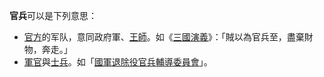 '''官兵'''可以是下列意思： 
*[[官方|官方]]的军队，意同政府軍、[[王師|王師]]。如《[[三國演義|三國演義]]》：「賊以為官兵至，盡棄財物，奔走。」
*[[軍官|軍官]]與[[士兵|士兵]]。如「[[國軍退除役官兵輔導委員會|國軍退除役官兵輔導委員會]]」。

{{disambig|Cat=二字中國相關消歧義}}